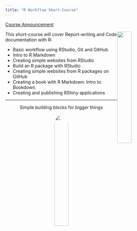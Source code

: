 ```yaml
---
title: "R Workflow Short-Course"
---
```



[Course Announcement](http://www.incois.gov.in/ITCOocean/ftsf.jsp)

<img style="float: right;" src="images/tools-logo-transparent.png" width=30%>

This short-course will cover Report-writing and Code documentation with R:

- Basic workflow using RStudio, Git and GitHub
- Intro to R Markdown
- Creating simple websites from RStudio
- Build an R package with RStudio
- Creating simple websites from R packages on GitHub
- Creating a book with R Markdown: Intro to Bookdown.
- Creating and publishing RShiny applications

<hr>


<div style="text-align: center">
Simple building blocks for bigger things

<img style="border-radius: 50%;" src="images/aquaduct-sepia.jpg" width=30%>
</div>

